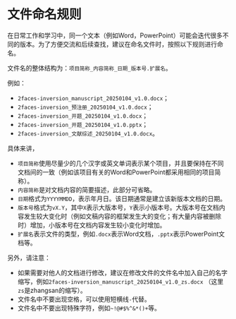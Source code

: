 
# 文件命名规则 {#naming}

在日常工作和学习中，同一个文本（例如Word，PowerPoint）可能会迭代很多不同的版本。为了方便交流和后续查找，建议在命名文件时，按照以下规则进行命名。

文件名的整体结构为：`项目简称_内容简称_日期_版本号.扩展名`。

例如：  

- `2faces-inversion_manuscript_20250104_v1.0.docx`；  
- `2faces-inversion_预注册_20250104_v1.0.docx`；  
- `2faces-inversion_开题_20250104_v1.0.docx`；  
- `2faces-inversion_开题_20250104_v1.0.pptx`；  
- `2faces-inversion_文献综述_20250104_v1.0.docx`。  


具体来讲，  

- `项目简称`使用尽量少的几个汉字或英文单词表示某个项目，并且要保持在不同文档间的一致（例如该项目有关的Word和PowerPoint都采用相同的项目简称）。
- `内容简称`是对文档内容的简要描述，此部分可省略。
- `日期`格式为`YYYYMMDD`，表示年月日。该日期通常是建立该新版本文档的日期。
- `版本号`格式为`vX.Y`，其中`X`表示大版本号，`Y`表示小版本号。大版本号在文档内容发生较大变化时（例如文稿内容的框架发生大的变化；有大量内容被删除时）增加，小版本号在文档内容发生较小变化时增加。
- `扩展名`表示文件的类型，例如`.docx`表示Word文档，`.pptx`表示PowerPoint文档等。

另外，请注意：

- 如果需要对他人的文档进行修改，建议在修改文件的文件名中加入自己的名字缩写，例如`2faces-inversion_manuscript_20250104_v1.0_zs.docx` （这里`zs`是zhangsan的缩写）。
- 文件名中不要出现空格，可以使用短横线`-`代替。
- 文件名中不要出现特殊字符，例如`~!@#$%^&*()+`等。
